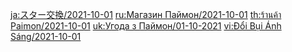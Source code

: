 {{Paimon's Bargains
|time_start = 2021-10-01 04:00:00
|time_end   = 2021-11-01 03:59:59
|shop = 
{{Shop|Razor|34|1|type=Character}}
{{Shop|Amber|34|1|type=Character}}
{{Shop|Royal Longsword|24|3|type=Weapon}}
{{Shop|Royal Greatsword|24|3|type=Weapon}}
{{Shop|Royal Spear|24|3|type=Weapon}}
{{Shop|Royal Grimoire|24|3|type=Weapon}}
{{Shop|Royal Bow|24|3|type=Weapon}}
}}
<noinclude>
[[ja:スター交換/2021-10-01]]
[[ru:Магазин Паймон/2021-10-01]]
[[th:ร้านค้า Paimon/2021-10-01]]
[[uk:Угода з Паймон/01-10-2021]]
[[vi:Đổi Bụi Ánh Sáng/2021-10-01]]
</noinclude>